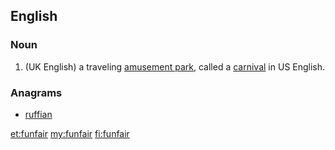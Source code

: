 ==English==

===Noun===
{{wikipedia}}
{{en-noun}}
# (UK English) a traveling [[amusement park]], called a [[carnival]] in US English.

===Anagrams===
* [[ruffian#English|ruffian]]

[[et:funfair]]
[[my:funfair]]
[[fi:funfair]]